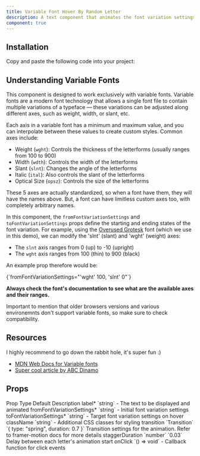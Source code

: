 ```yaml
---
title: Variable Font Hover By Random Letter
description: A text component that animates the font variation settings of letters in a random order. Works only with variable fonts.
component: true
---
```


<ComponentPreview name="variable-font-hover-by-random-letter-demo" />

## Installation

<Steps>

<Step>Copy and paste the following code into your project:</Step>

<ComponentSource name="variable-font-hover-by-random-letter" />

</Steps>

## Understanding Variable Fonts

This component is designed to work exclusively with variable fonts. Variable fonts are a modern font technology that allows a single font file to contain multiple variations of a typeface — these variations can be adjusted along different axes, such as weight, width, or slant, etc.

Each axis in a variable font has a minimum and maximum value, and you can interpolate between these values to create custom styles. Common axes include:

- Weight (`wght`): Controls the thickness of the letterforms (usually ranges from 100 to 900)
- Width (`wdth`): Controls the width of the letterforms
- Slant (`slnt`): Changes the angle of the letterforms
- Italic (`ital`): Also controls the slant of the letterforms
- Optical Size (`opsz`): Controls the size of the letterforms

These 5 axes are actually standardized, so when a font have them, they will have the names above. But, a font can have limitless custom axes too, with completely arbitrary names.

In this component, the `fromFontVariationSettings` and `toFontVariationSettings` props define the starting and ending states of the font variation. For example, using the [Overused Grotesk](https://github.com/RandomMaerks/Overused-Grotesk) font (which we use in this demo), we can modify the 'slnt' (slant) and 'wght' (weight) axes:

- The `slnt` axis ranges from 0 (up) to -10 (upright)
- The `wght` axis ranges from 100 (thin) to 900 (black)

An example prop therefore would be:

<CodeBlockWrapper language="javascript" className="mt-4">
  {`fromFontVariationSettings="'wght' 100, 'slnt' 0"`}
</CodeBlockWrapper>

**Always check the font's documentation to see what are the available axes and their ranges.**

Important to mention that older browsers versions and various environemnts don't support variable fonts, so make sure to check compatibility.

## Resources

I highly recommend to go down the rabbit hole, it's super fun :)

- [MDN Web Docs for Variable fonts](https://developer.mozilla.org/en-US/docs/Web/CSS/CSS_fonts/Variable_fonts_guide)
- [Super cool article by ABC Dinamo](https://abcdinamo.com/news/using-variable-fonts-on-the-web)

## Props

<Table>
  <TableHeader>
    <TableRow>
      <TableHead>Prop</TableHead>
      <TableHead>Type</TableHead>
      <TableHead>Default</TableHead>
      <TableHead>Description</TableHead>
    </TableRow>
  </TableHeader>
  <TableBody>
    <TableRow>
      <TableCell>label<span className="text-red-500">*</span></TableCell>
      <TableCell>`string`</TableCell>
      <TableCell>-</TableCell>
      <TableCell>The text to be displayed and animated</TableCell>
    </TableRow>
    <TableRow>
      <TableCell>fromFontVariationSettings<span className="text-red-500">*</span></TableCell>
      <TableCell>`string`</TableCell>
      <TableCell>-</TableCell>
      <TableCell>Initial font variation settings</TableCell>
    </TableRow>
    <TableRow>
      <TableCell>toFontVariationSettings<span className="text-red-500">*</span></TableCell>
      <TableCell>`string`</TableCell>
      <TableCell>-</TableCell>
      <TableCell>Target font variation settings on hover</TableCell>
    </TableRow>
    <TableRow>
      <TableCell>className</TableCell>
      <TableCell>`string`</TableCell>
      <TableCell>-</TableCell>
      <TableCell>Additional CSS classes for styling</TableCell>
    </TableRow>
    <TableRow>
      <TableCell>transition</TableCell>
      <TableCell>`Transition`</TableCell>
      <TableCell>`{ type: "spring", duration: 0.7 }`</TableCell>
      <TableCell>Transition settings for the animation. Refer to framer-motion docs for more details</TableCell>
    </TableRow>
    <TableRow>
      <TableCell>staggerDuration</TableCell>
      <TableCell>`number`</TableCell>
      <TableCell>`0.03`</TableCell>
      <TableCell>Delay between each letter's animation start</TableCell>
    </TableRow>
    <TableRow>
      <TableCell>onClick</TableCell>
      <TableCell>`() => void`</TableCell>
      <TableCell>-</TableCell>
      <TableCell>Callback function for click events</TableCell>
    </TableRow>
  </TableBody>
</Table>
